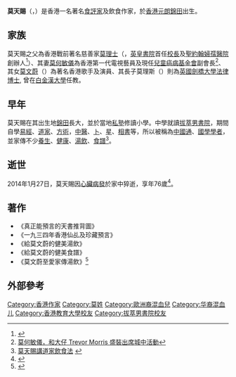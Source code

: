 {{Otheruses|莫天賜 (消歧義)|subject=[[香港|香港]]一位作家|other=此名稱的其他用法}}
{{Infobox writer 
| 姓名     = 莫天賜
| 圖像     = 
| 圖像大小 = 
| 圖像說明 = 
| 原文名稱 = Alan Morris
| 日文假名 = 
| 羅馬拼音 = 
| 字       = 
| 號       = 无妄子
| 本名     = 
| 筆名     = 
| 出生     = 1938年
| 出生地點 = {{HKG-1910}}[[元朗|元朗]][[錦田|錦田]]
| 逝世     = {{death date and age|2014|1|27|1938|0|0}}
| 逝世地點 = {{HK}}
| 居處     = 
| 職業     = 
| 國籍     = {{GBR}}
| 種族     = 
| 公民權   = 
| 教育程度 = [[香港教育學院|香港師範學院]]<br>[[倫敦大學|倫敦大學]]
| 母校     = 新界錦田[[私塾|私塾]]<br>[[拔萃男書院|拔萃男書院]]
| 創作時期 = 
| 體裁     = 
| 主題     = [[香港飲食文化|香港飲食文化]][[作家|作家]]
| 文學運動 = 
| 著名作品 = 
| 父母     = 父：[[莫理士|莫理士]]（{{lang|en|Alfred Morris}}）<br>母：[[羅惠德|羅惠德]]
| 配偶     = {{marriage|何敏儀|1964|2014-01-27|reason=}}
| 伴侶     = 
| 子女     = 兒子：莫理斯（{{lang|en|Trevor Morris}}）<br>女兒：[[莫文蔚|莫文蔚]]（{{lang|en|Karen Joy Morris}}）
| 親屬     = 
| 受影響於 = 
| 施影響於 = 
| 獎項     = 
| 簽名     =  
| 官方網站 = 
}}
'''莫天賜'''（{{lang-en|Alan Morris}}，{{bd|1938年||2014年|1月27日|catIdx=Morris}}）是香港一名著名[[食評家|食評家]]及飲食作家，於[[香港|香港]][[元朗|元朗]][[錦田|錦田]]出生。

==家族==
莫天賜之父為香港戰前著名慈善家[[莫理士|莫理士]]（{{lang-en|Alfred Morris}}，[[英皇書院|英皇書院]]首任[[校長|校長]]及[[聖約翰救傷隊|聖約翰婦孺醫院]]創辦人<ref name="wenweipo">{{cite news |url=http://paper.wenweipo.com/2004/06/30/RW0406300001.htm |title=莫天賜簡介 |newspaper=[[文匯報_(香港)|文匯報 (香港)]] |date=2004-06-30 |access-date=2021-05-16 |language=zh |archive-date=2018-05-02 |archive-url=https://web.archive.org/web/20180502214850/http://paper.wenweipo.com/2004/06/30/RW0406300001.htm |dead-url=no }}</ref>）、其妻[[莫何敏儀|莫何敏儀]]為香港第一代電視藝員及現任[[兒童癌病基金會|兒童癌病基金會]]副會長<ref>[http://www.harpersbazaar.com.hk/eventdetail.jsp?s=Events+and+Parties&ss=Tiffany+%26+Co.+&cid=2&iid=2909&page=23 莫何敏儀，和大仔 Trevor Morris 盛裝出席城中活動]{{dead link|date=2018年4月 |bot=InternetArchiveBot |fix-attempted=yes }}</ref>、其女[[莫文蔚|莫文蔚]]（{{lang-en|Karen Joy Morris}}）為著名香港歌手及演員、其長子莫理斯（{{lang|en|Trevor Morris}}）{{r|wenweipo}}則為[[英國|英國]][[劍橋大學|劍橋大學]][[法律|法律]][[博士|博士]], 曾在[[白金漢大學|白金漢大學]]任教。

==早年==
莫天賜在其出生地[[錦田|錦田]]長大，並於當地[[私塾|私塾]]修讀小學。中學就讀[[拔萃男書院|拔萃男書院]]，期間自學[[易經|易經]]、[[道家|道家]]、[[方術|方術]]，[[中醫|中醫]]、[[卜|卜]]、[[星|星]]、[[相書|相書]]等，所以被稱為[[中國通|中國通]]、[[國學|國學]][[學者|學者]]，並家傳不少[[養生|養生]]、[[健康|健康]]、[[湯|湯]][[飲|飲]]、[[食譜|食譜]]<ref>[http://www.stnn.cc:82/celeb/200808/t20080829_855564.html 莫天賜講道家飲食法] {{webarchive|url=https://web.archive.org/web/20120920015745/http://www.stnn.cc:82/celeb/200808/t20080829_855564.html |date=2012-09-20 }}</ref>。

==逝世==
2014年1月27日，莫天賜因[[心臟病發|心臟病發]]於家中猝逝，享年76歲<ref>{{Cite web |url=http://www.bastillepost.com/hongkong/%E5%A8%9B%E5%9C%88%E4%BA%8B/%E8%80%81%E7%88%B6%E7%96%91%E5%BF%83%E8%87%9F%E7%97%85%E7%99%BC%E5%AE%B6%E4%B8%AD%E7%8C%9D%E9%80%9D-%E8%8E%AB%E6%96%87%E8%94%9A%E8%B6%95%E5%9B%9E%E6%B8%AF%E5%A5%94%E5%96%AA?r=w |title=老父疑心臟病發家中猝逝 莫文蔚趕回港奔喪 |access-date=2014-01-29 |archive-url=https://web.archive.org/web/20140202153007/http://www.bastillepost.com/hongkong/%E5%A8%9B%E5%9C%88%E4%BA%8B/%E8%80%81%E7%88%B6%E7%96%91%E5%BF%83%E8%87%9F%E7%97%85%E7%99%BC%E5%AE%B6%E4%B8%AD%E7%8C%9D%E9%80%9D-%E8%8E%AB%E6%96%87%E8%94%9A%E8%B6%95%E5%9B%9E%E6%B8%AF%E5%A5%94%E5%96%AA?r=w |archive-date=2014-02-02 |dead-url=yes }}</ref>。

==著作==
* 《真正能預言的天書推背圖》
* 《一九三四年香港仙乩及珍藏預言》
* 《給莫文蔚的健美湯飲》
* 《給莫文蔚的健美食譜》
* 《莫文蔚至愛家傳湯飲》<ref>{{Cite web |url=http://www.formspub.com/news.asp?menuid=15376&supmenuid=15035 |title=Forms Publications (HK) Co., Ltd. |access-date=2014-03-30 |archive-url=https://web.archive.org/web/20140330081749/http://www.formspub.com/news.asp?menuid=15376&supmenuid=15035 |archive-date=2014-03-30 |dead-url=yes }}</ref>

== 外部參考 ==
{{reflist}}

{{DEFAULTSORT:Morris}}
[[Category:香港作家|Category:香港作家]]
[[Category:莫姓|Category:莫姓]]
[[Category:歐洲裔混血兒|Category:歐洲裔混血兒]]
[[Category:华裔混血儿|Category:华裔混血儿]]
[[Category:香港教育大學校友|Category:香港教育大學校友]]
[[Category:拔萃男書院校友|Category:拔萃男書院校友]]